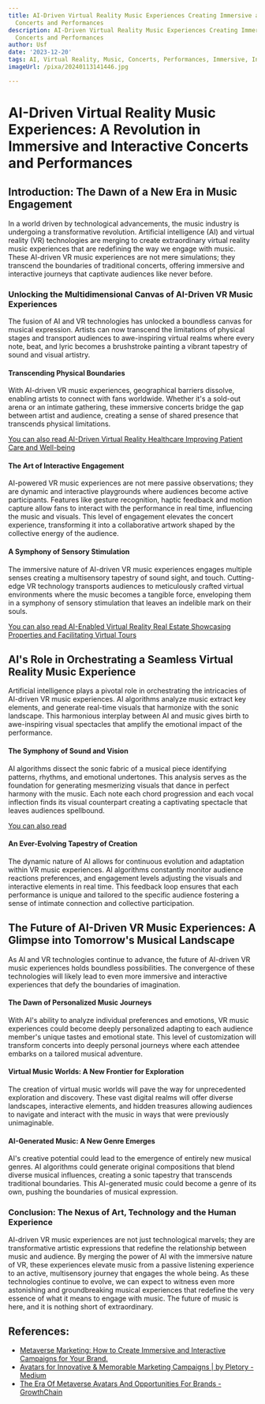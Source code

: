 ```yaml
---
title: AI-Driven Virtual Reality Music Experiences Creating Immersive and Interactive
  Concerts and Performances
description: AI-Driven Virtual Reality Music Experiences Creating Immersive and Interactive
  Concerts and Performances
author: Usf
date: '2023-12-20'
tags: AI, Virtual Reality, Music, Concerts, Performances, Immersive, Interactive
imageUrl: /pixa/20240113141446.jpg

---
```

# AI-Driven Virtual Reality Music Experiences: A Revolution in Immersive and Interactive Concerts and Performances

## Introduction: The Dawn of a New Era in Music Engagement

In a world driven  by technological  advancements, the music industry is  undergoing a transformative revolution. Artificial intelligence (AI) and  virtual reality (VR) technologies are merging to create extraordinary virtual reality  music experiences that are redefining the way we engage with  music. These AI-driven VR music experiences  are not mere simulations; they  transcend the boundaries of traditional concerts, offering immersive and interactive  journeys that  captivate audiences like never before.

### Unlocking the Multidimensional Canvas of AI-Driven VR Music Experiences

The fusion of AI  and VR technologies has unlocked a boundless canvas for musical  expression. Artists can now transcend the limitations of physical  stages and transport audiences to awe-inspiring virtual realms where every note, beat, and lyric becomes a brushstroke painting a vibrant tapestry of sound  and  visual artistry.

#### Transcending Physical Boundaries

With AI-driven VR music experiences, geographical barriers  dissolve,  enabling artists to connect with fans worldwide. Whether it's  a sold-out arena or an intimate gathering,  these  immersive concerts  bridge the gap between artist and audience, creating  a sense of shared presence that transcends physical limitations.

[You can also read AI-Driven Virtual Reality Healthcare  Improving  Patient Care and  Well-being](AI-Driven%20Virtual%20Reality%20Healthcare%20Improving%20Patient%20Care%20and%20Well-being)


#### The Art of Interactive Engagement

AI-powered VR music experiences are not mere passive  observations; they are dynamic and interactive playgrounds where audiences become active participants. Features like gesture recognition, haptic  feedback and motion capture allow  fans to interact with the performance in real  time, influencing  the music and visuals. This level of engagement elevates the concert experience, transforming it into a collaborative artwork shaped by the collective energy  of the audience.

#### A Symphony of Sensory Stimulation

The immersive  nature of AI-driven VR music experiences engages multiple senses  creating a multisensory tapestry of sound sight, and touch. Cutting-edge VR technology transports audiences to meticulously crafted virtual environments where the music becomes a tangible force, enveloping them in a  symphony of sensory stimulation that leaves an indelible mark on their souls.

[You can  also read AI-Enabled Virtual Reality Real  Estate Showcasing Properties and  Facilitating Virtual Tours](AI-Enabled%20Virtual%20Reality%20Real%20Estate%20Showcasing%20Properties%20and%20Facilitating%20Virtual%20Tours)


## AI's Role in Orchestrating a Seamless Virtual Reality Music  Experience

Artificial intelligence  plays a pivotal role in orchestrating the intricacies of AI-driven VR music experiences. AI algorithms analyze music extract key elements, and generate real-time visuals  that harmonize with the sonic  landscape. This harmonious interplay between  AI and music gives birth to awe-inspiring visual spectacles  that amplify the emotional impact of the performance.

#### The Symphony of Sound and  Vision

AI algorithms dissect the sonic fabric of a musical piece identifying patterns,  rhythms, and emotional undertones. This analysis serves as the foundation for generating mesmerizing visuals that dance in perfect harmony with the music. Each note each chord  progression and each  vocal inflection finds  its visual counterpart creating a captivating spectacle that  leaves audiences spellbound.

[You can also read ]()


#### An Ever-Evolving Tapestry of Creation

The dynamic nature of AI allows  for continuous evolution and adaptation within VR music experiences. AI algorithms constantly monitor audience reactions preferences,  and engagement levels adjusting the visuals and interactive elements in real time. This feedback loop ensures  that each performance is unique and tailored to the specific audience fostering a sense of intimate connection and collective participation.

## The Future of AI-Driven VR Music Experiences: A Glimpse into Tomorrow's Musical  Landscape

As AI and VR technologies continue to advance, the future of AI-driven VR music  experiences  holds boundless possibilities. The convergence  of these technologies will likely lead to  even  more immersive and interactive experiences that defy the boundaries of imagination.

#### The Dawn of  Personalized Music Journeys

With AI's ability  to analyze individual preferences and emotions, VR music experiences could become deeply personalized adapting to each audience member's unique tastes and emotional state.  This  level of customization will transform concerts into deeply personal journeys where each attendee embarks on a tailored musical adventure.

#### Virtual Music Worlds: A New Frontier for Exploration

The creation of virtual music worlds will pave the way for unprecedented  exploration and discovery. These vast digital realms will offer diverse landscapes, interactive elements, and hidden treasures allowing audiences to  navigate and interact with the  music in ways that were previously unimaginable.

#### AI-Generated Music: A New Genre Emerges

AI's  creative potential could lead to the emergence of entirely new musical genres. AI algorithms could generate original compositions that blend diverse  musical influences, creating a sonic tapestry that transcends traditional boundaries. This AI-generated music  could become a genre  of its own, pushing the boundaries of musical expression.

### Conclusion:  The Nexus of Art, Technology and the Human Experience

AI-driven VR music experiences are not just technological marvels; they are  transformative artistic  expressions that redefine the relationship between music  and audience.  By merging the power of AI with the immersive nature of VR, these experiences elevate music from a  passive listening experience to an active, multisensory  journey that engages the whole being. As these technologies continue to evolve, we  can  expect to witness even more astonishing and groundbreaking musical experiences that redefine the  very essence  of what it  means to engage  with music.  The future  of music is here, and it is nothing short of extraordinary.

## References:
- [Metaverse Marketing: How to Create Immersive and Interactive Campaigns for Your Brand.](https://www.linkedin.com/pulse/metaverse-marketing-how-create-immersive-interactive)
- [Avatars for Innovative & Memorable Marketing Campaigns | by Pletory - Medium](https://medium.com/@pletory/avatars-for-innovative-memorable-marketing-campaigns-65ca854b1d89)
- [The Era Of Metaverse Avatars And Opportunities For Brands - GrowthChain](https://www.growthchain.io/blog/metaverse-avatars)

